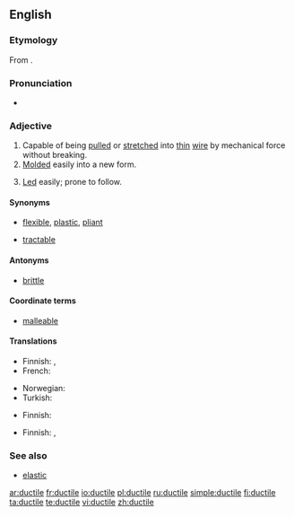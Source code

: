 ==English==

===Etymology===
From {{etyl|la|en}} {{term|ductilis||easily led|lang=la}}.

===Pronunciation===
* {{a|UK|US}} {{IPA|/ˈdʌk.taɪl/}}

===Adjective===
{{en-adj}}

# Capable of being [[pull]]ed or [[stretch]]ed into [[thin]] [[wire]] by mechanical force without breaking.
# [[mold|Molded]] easily into a new form.
# {{rare}} [[lead|Led]] easily; prone to follow.

====Synonyms====
* {{sense|molded easily}} [[flexible]], [[plastic]], [[pliant]]
* {{sense|led easily}} [[tractable]]

====Antonyms====
* {{sense|capable of being pulled into thin wire}} [[brittle]]

====Coordinate terms====
* [[malleable]]

====Translations====
{{trans-top|capable of being pulled or stretched into thin wire}}
* Finnish: {{t|fi|muokattava}},  {{t|fi|taottava}}
* French: {{t+|fr|ductile}}
{{trans-mid}}
* Norwegian: {{t+|no|formbar}}
* Turkish: {{t+|tr|sünek}}
{{trans-bottom}}

{{trans-top|molded easily into a new form}}
* Finnish: {{t|fi|muokattava}}
{{trans-mid}}
{{trans-bottom}}

{{trans-top|easily led}}
* Finnish: {{t|fi|johdateltava}},  {{t|fi|herkkäuskoinen}}
{{trans-mid}}
{{trans-bottom}}

===See also===
* [[elastic]]

[[ar:ductile]]
[[fr:ductile]]
[[io:ductile]]
[[pl:ductile]]
[[ru:ductile]]
[[simple:ductile]]
[[fi:ductile]]
[[ta:ductile]]
[[te:ductile]]
[[vi:ductile]]
[[zh:ductile]]